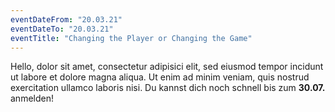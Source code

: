 ```yaml
---
eventDateFrom: "20.03.21"
eventDateTo: "20.03.21"
eventTitle: "Changing the Player or Changing the Game"
---
```


Hello, dolor sit amet, consectetur adipisici elit, sed eiusmod tempor
incidunt ut labore et dolore magna aliqua. Ut enim ad minim veniam, quis nostrud
exercitation ullamco laboris nisi. Du kannst dich noch schnell bis zum **30.07.**
anmelden!
